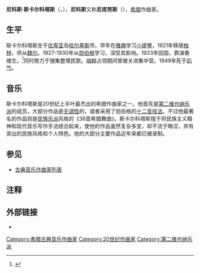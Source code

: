 {{Infobox classical
| 中文名 = 斯卡尔科塔斯
| 画像 = Nskalkottas.jpg
| 附注 =      
| 原文名 = Nίκος Σκαλκώτας
| 拉丁字母 = Nikos Skalkottas
| 国别 = 希腊    
| 出生日期 = 1904年3月21日
| 出生地 = 哈尔基斯
| 逝世日期 = 1949年9月19日(45歲)
| 逝世地 = 雅典
| 所属时期 = 20世纪
| 所属乐派 = 第二维也纳乐派 
| 擅长作品类型 = 管弦乐，室内乐，钢琴独奏
| 代表作 = 交响曲《尤利西斯的归来》，芭蕾《少女与死神》，三部钢琴协奏曲，小提琴协奏曲，管弦乐《36首希腊舞曲》，四首弦乐四重奏，四首钢琴组曲
| 师从 = [[魏尔|魏尔]]，[[勋伯格|勋伯格]]
| 学生 = 
| 官方网站 = 
}}

'''尼科斯·斯卡尔科塔斯'''（{{lang-el|'''Nίκος Σκαλκώτας'''}}，{{bd|1904年|3月21日|1949年|9月19日|catIdx=S}}），'''尼科斯'''又称'''尼库劳斯'''（{{lang|el|Νικόλαος}}），[[希腊|希腊]]作曲家。

==生平==
斯卡尔科塔斯生于[[优卑亚|优卑亚]]岛[[哈尔基斯|哈尔基斯]]市。早年在[[雅典|雅典]]学习[[小提琴|小提琴]]，1921年移居[[柏林|柏林]]，师从[[魏尔|魏尔]]。1927-1930年从[[勋伯格|勋伯格]]学习，深受其影响。1933年回国，靠演奏维生。<ref>{{Cite web |url=http://www.skalkottas.de/ |title=存档副本 |accessdate=2009-09-25 |archive-date=2009-09-25 |archive-url=https://web.archive.org/web/20090925024745/http://www.skalkottas.de/ |dead-url=no }}</ref>同时致力于搜集整理民歌。[[纳粹|纳粹]]占领期间曾被关进集中营。1949年死于[[疝气|疝气]]。

==音乐==
斯卡尔科塔斯是20世纪上半叶最杰出的希腊作曲家之一。他首先是[[第二维也纳乐派|第二维也纳乐派]]的成员，大部分作品是[[无调性|无调性]]的，或者采用了勋伯格的[[十二音技法|十二音技法]]。不过他最著名的作品则是[[民族乐派|民族乐派]]风格的《36首希腊舞曲》。斯卡尔科塔斯擅于将民族主义精神和现代音乐写作手法结合起来，使他的作品虽然复杂多变，却不流于晦涩，并有突出的民族风格和个人特色。他的大部分主要作品近年来都已被录制。

==参见==
* [[古典音乐作曲家列表|古典音乐作曲家列表]]

==注释==
<references/>

==外部链接==
* {{IMSLP|id=Skalkottas, Nikolaos|cname=斯卡尔科塔斯}}

{{Authority control}}

{{DEFAULTSORT:Skalkottas, Nikos}}
[[Category:希腊古典音乐作曲家|Category:希腊古典音乐作曲家]]
[[Category:20世纪作曲家|Category:20世纪作曲家]]
[[Category:第二维也纳乐派|Category:第二维也纳乐派]]
